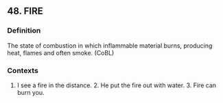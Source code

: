 ## 48. FIRE
### Definition
The state of combustion in which inflammable material burns, producing heat, flames and often smoke. (CoBL)

### Contexts
1. I see a fire in the distance. 2. He put the fire out with water. 3. Fire can burn you.

